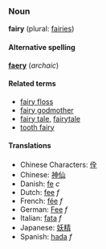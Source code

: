 ===Noun===
'''fairy''' (plural: [[fairies]])

====Alternative spelling====
'''[[faery]]''' (''archaic'')

====Related terms====
*[[fairy floss]]
*[[fairy godmother]]
*[[fairy tale]], [[fairytale]]
*[[tooth fairy]]

====Translations====
*Chinese Characters: [[佺]]
*Chinese: [[神仙]]
*Danish: [[fe]] ''c''
*Dutch: [[fee]] ''f''
*French: [[fée]] ''f''
*German: [[Fee]] ''f''
*Italian: [[fata]] ''f''
*Japanese: [[妖精]]
*Spanish: [[hada]] ''f''